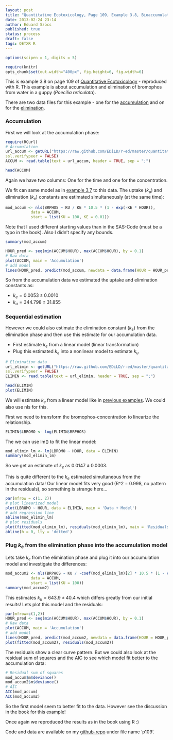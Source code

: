 ```yaml
---
layout: post
title: "Quantitative Ecotoxicology, Page 109, Example 3.8, Bioaccumulation"
date: 2013-02-24 23:14
author: Eduard Szöcs
published: true
status: process
draft: false
tags: QETXR R
---
```

```r
options(scipen = 1, digits = 5)
```
```r
require(knitr)
opts_chunk$set(out.width="400px", fig.height=6, fig.width=6)
```

This is example 3.8 on page 109 of [Quantitative Ecotoxicology](http://www.crcpress.com/product/isbn/9781439835647) - reproduced with R. This example is about accumulation and elimination of bromophos from water in a guppy (*Poecilia reticulata*).

There are two data files for this example - one for the [accumulation](https://raw.github.com/EDiLD/r-ed/master/quantitative_ecotoxicology/data/p109_accum.csv) and on for the [elimination](https://raw.github.com/EDiLD/r-ed/master/quantitative_ecotoxicology/data/p109_elimin.csv).


### Accumulation
First we will look at the accumulation phase:
```r
require(RCurl)
# Accumulation
url_accum <- getURL("https://raw.github.com/EDiLD/r-ed/master/quantitative_ecotoxicology/data/p109_accum.csv",
ssl.verifypeer = FALSE)
ACCUM <- read.table(text = url_accum, header = TRUE, sep = ";")

```
```r
head(ACCUM)
```

Again we have two columns: One for the time and one for the concentration.


We fit can same model as in [example 3.7](http://edild.github.com/blog/2013/02/24/quant-ecotox-11/) to this data. The uptake $(k_u)$ and elimination $(k_e)$ constants are estimated simultaneously (at the same time):


```r
mod_accum <- nls(BRPHOS ~ KU / KE * 10.5 * (1 - exp(-KE * HOUR)),
           data = ACCUM, 
           start = list(KU = 100, KE = 0.01))
```
Note that I used different starting values than in the SAS-Code (must be a typo in the book). Also I didn't specify any bounds.
```r
summary(mod_accum)
```

```r
HOUR_pred <- seq(min(ACCUM$HOUR), max(ACCUM$HOUR), by = 0.1) 
# Raw data
plot(ACCUM, main = 'Accumulation')
# add model
lines(HOUR_pred, predict(mod_accum, newdata = data.frame(HOUR = HOUR_pred)))
```

So from the accumulation data we estimated the uptake and elimination constants as:

* $k_e = 0.0053 \pm 0.0010$
* $k_u = 344.798 \pm 31.855$




### Sequential estimation
However we could also estimate the elimination constant $(k_e)$ from the elimination phase and then use this estimate for our accumulation data. 

* First estimate $k_e$ from a linear model (linear transformation)
* Plug this estimated $k_e$ into a nonlinear model to estimate $k_u$


```r
# Elimination data
url_elimin <- getURL("https://raw.github.com/EDiLD/r-ed/master/quantitative_ecotoxicology/data/p109_elimin.csv",
ssl.verifypeer = FALSE)
ELIMIN <- read.table(text = url_elimin, header = TRUE, sep = ";")
```
```r
head(ELIMIN)
plot(ELIMIN)
```


We will estimate $k_e$ from a linear model like in [previous examples](http://edild.github.com/blog/2013/02/24/quant-ecotox-10/). We could also use nls for this.

First we need to transform the bromophos-concentration to linearize the relationship.
```r
ELIMIN$LBROMO <- log(ELIMIN$BRPHOS)
```

The we can use lm() to fit the linear model:
```r
mod_elimin_lm <- lm(LBROMO ~ HOUR, data = ELIMIN)
summary(mod_elimin_lm)
```

So we get an estimate of $k_e$ as $0.0147 \pm 0.0003$.

This is quite different to the $k_e$ estimated simultaneous from the accumulation data!
Our linear model fits very good (R^2 = 0.998, no pattern in the residuals), so something is strange here...
```r
par(mfrow = c(1, 2))
# plot linearized model
plot(LBROMO ~ HOUR, data = ELIMIN, main = 'Data + Model')
# add regression line
abline(mod_elimin_lm)
# plot residuals
plot(fitted(mod_elimin_lm), residuals(mod_elimin_lm), main = 'Residuals')
abline(h = 0, lty = 'dotted')
```


### Plug $k_e$ from the elimination phase into the accumulation model

Lets take $k_e$ from the elimination phase and plug it into our accumulation model and investigate the differences:

```r
mod_accum2 <- nls(BRPHOS ~ KU / -coef(mod_elimin_lm)[2] * 10.5 * (1 - exp(coef(mod_elimin_lm)[2] * HOUR)),
           data = ACCUM, 
           start = list(KU = 100))
summary(mod_accum2)
```

This estimates $k_u = 643.9 \pm 40.4$ which differs greatly from our initial results!
Lets plot this model and the residuals:
```r
par(mfrow=c(1,2))
HOUR_pred <- seq(min(ACCUM$HOUR), max(ACCUM$HOUR), by = 0.1) 
# Raw data
plot(ACCUM, main = 'Accumulation')
# add model
lines(HOUR_pred, predict(mod_accum2, newdata = data.frame(HOUR = HOUR_pred)))
plot(fitted(mod_accum2), residuals(mod_accum2))
```


The residuals show a clear curve pattern. But we could also look at the residual sum of squares and the AIC to see which model fit better to the accumulation data:

```r
# Residual sum of squares
mod_accum$m$deviance()
mod_accum2$m$deviance()
# AIC
AIC(mod_accum)
AIC(mod_accum2)
```

So the first model seem to better fit to the data. However see the discussion in the book for this example!

Once again we reproduced the results as in the book using R :)

Code and data are available on my [github-repo](https://github.com/EDiLD/r-ed/tree/master/quantitative_ecotoxicology) under file name 'p109'.

